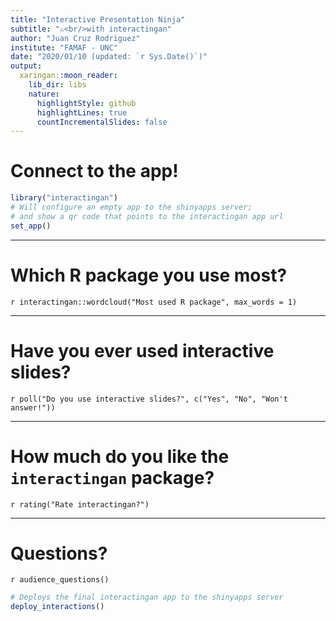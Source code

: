 ```yaml
---
title: "Interactive Presentation Ninja"
subtitle: "⚔<br/>with interactingan"
author: "Juan Cruz Rodriguez"
institute: "FAMAF - UNC"
date: "2020/01/10 (updated: `r Sys.Date()`)"
output:
  xaringan::moon_reader:
    lib_dir: libs
    nature:
      highlightStyle: github
      highlightLines: true
      countIncrementalSlides: false
---
```


# Connect to the app!

```r
library("interactingan")
# Will configure an empty app to the shinyapps server;
# and show a qr code that points to the interactingan app url
set_app()
```

---

# Which R package you use most?

`r interactingan::wordcloud("Most used R package", max_words = 1)`

---

# Have you ever used interactive slides?

`r poll("Do you use interactive slides?", c("Yes", "No", "Won't answer!"))`

---

# How much do you like the `interactingan` package?

`r rating("Rate interactingan?")`

---

# Questions?

<!-- Show the audience question's pane -->
`r audience_questions()`

```r
# Deploys the final interactingan app to the shinyapps server
deploy_interactions()
```
